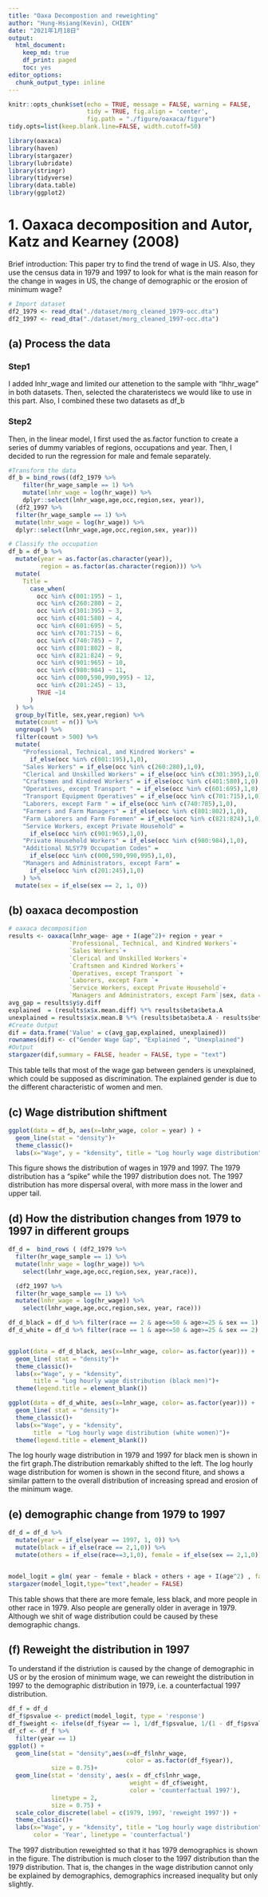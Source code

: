 ```yaml
---
title: "Oaxa Decompostion and reweighting"
author: "Hung-Hsiang(Kevin), CHIEN"
date: "2021年1月18日"
output:
  html_document:
    keep_md: true
    df_print: paged
    toc: yes
editor_options:
  chunk_output_type: inline
---
```


```r
knitr::opts_chunk$set(echo = TRUE, message = FALSE, warning = FALSE, 
                      tidy = TRUE, fig.align = 'center',
                      fig.path = "./figure/oaxaca/figure")
tidy.opts=list(keep.blank.line=FALSE, width.cutoff=50)
```

```r
library(oaxaca)
library(haven)
library(stargazer)
library(lubridate)
library(stringr)
library(tidyverse)
library(data.table)
library(ggplot2)
```


# 1. Oaxaca decomposition and Autor, Katz and Kearney (2008)

Brief introduction: This paper try to find the trend of wage in US. Also, they use the census data in 1979 and 1997 to look for what is the main reason for the change in wages in US, the change of demographic or the erosion of minimum wage?

```r
# Import dataset 
df2_1979 <- read_dta("./dataset/morg_cleaned_1979-occ.dta")
df2_1997 <- read_dta("./dataset/morg_cleaned_1997-occ.dta")
```

## (a) Process the data

### Step1

I added lnhr_wage and limited our  attenetion to the sample with "lhhr_wage" in both datasets. Then, selected the charateristecs we would like to use in this part. Also, I combined these two datasets as df_b

### Step2

Then, in the linear model, I first used the as.factor function to create a series of dummy variables of regions, occupations and year. Then, I decided to run the regression for male and female separately. 

```r
#Transform the data
df_b = bind_rows((df2_1979 %>%
    filter(hr_wage_sample == 1) %>%
    mutate(lnhr_wage = log(hr_wage)) %>%
    dplyr::select(lnhr_wage,age,occ,region,sex, year)),
  (df2_1997 %>%
  filter(hr_wage_sample == 1) %>%
  mutate(lnhr_wage = log(hr_wage)) %>%
  dplyr::select(lnhr_wage,age,occ,region,sex, year)))

# Classify the occupation
df_b = df_b %>%
  mutate(year = as.factor(as.character(year)), 
         region = as.factor(as.character(region))) %>%
  mutate(
    Title = 
      case_when(
        occ %in% c(001:195) ~ 1,
        occ %in% c(260:280) ~ 2,
        occ %in% c(301:395) ~ 3,
        occ %in% c(401:580) ~ 4,
        occ %in% c(601:695) ~ 5,
        occ %in% c(701:715) ~ 6,
        occ %in% c(740:785) ~ 7,
        occ %in% c(801:802) ~ 8,
        occ %in% c(821:824) ~ 9,
        occ %in% c(901:965) ~ 10,
        occ %in% c(980:984) ~ 11,
        occ %in% c(000,590,990,995) ~ 12,
        occ %in% c(201:245) ~ 13,
        TRUE ~14
      )
  ) %>%
  group_by(Title, sex,year,region) %>%
  mutate(count = n()) %>%
  ungroup() %>%
  filter(count > 500) %>%
  mutate(
    "Professional, Technical, and Kindred Workers" = 
      if_else(occ %in% c(001:195),1,0),
    "Sales Workers" = if_else(occ %in% c(260:280),1,0),
    "Clerical and Unskilled Workers" = if_else(occ %in% c(301:395),1,0),
    "Craftsmen and Kindred Workers" = if_else(occ %in% c(401:580),1,0),
    "Operatives, except Transport " = if_else(occ %in% c(601:695),1,0),
    "Transport Equipment Operatives" = if_else(occ %in% c(701:715),1,0),
    "Laborers, except Farm " = if_else(occ %in% c(740:785),1,0),
    "Farmers and Farm Managers" = if_else(occ %in% c(801:802),1,0),
    "Farm Laborers and Farm Foremen" = if_else(occ %in% c(821:824),1,0),
    "Service Workers, except Private Household" = 
      if_else(occ %in% c(901:965),1,0),
    "Private Household Workers" = if_else(occ %in% c(980:984),1,0),
    "Additional NLSY79 Occupation Codes" = 
      if_else(occ %in% c(000,590,990,995),1,0),
    "Managers and Administrators, except Farm" = 
      if_else(occ %in% c(201:245),1,0)
    ) %>%
  mutate(sex = if_else(sex == 2, 1, 0))
```

## (b) oaxaca decompostion

```r
# oaxaca decomposition
results <- oaxaca(lnhr_wage~ age + I(age^2)+ region + year +
                 `Professional, Technical, and Kindred Workers`+
                 `Sales Workers`+
                 `Clerical and Unskilled Workers`+
                 `Craftsmen and Kindred Workers`+
                 `Operatives, except Transport `+
                 `Laborers, except Farm `+
                 `Service Workers, except Private Household`+
                 `Managers and Administrators, except Farm`|sex, data = df_b, R = NULL)
avg_gap = results$y$y.diff
explained  = (results$x$x.mean.diff) %*% results$beta$beta.A
unexplained = results$x$x.mean.B %*% (results$beta$beta.A - results$beta$beta.B)
#Create Output
dif = data.frame('Value' = c(avg_gap,explained, unexplained))
rownames(dif) <- c("Gender Wage Gap", "Explained ", "Unexplained")
#Output
stargazer(dif,summary = FALSE, header = FALSE, type = "text")
```
This table tells that most of the wage gap between genders is unexplained, which could be supposed as discrimination. The explained gender is due to the different characteristic of women and men.

## (c) Wage distribution shiftment

```r
ggplot(data = df_b, aes(x=lnhr_wage, color = year) ) +
  geom_line(stat = "density")+
  theme_classic()+
  labs(x="Wage", y = "kdensity", title = "Log hourly wage distribution")
```

This figure shows the distribution of wages in 1979 and 1997. 
The 1979 distribution has a "spike" while the 1997 distribution does not. The 1997 distribution has more dispersal overal, with more mass in the lower and upper tail.



## (d) How the distribution changes from 1979 to 1997 in different groups

```r

df_d =  bind_rows ( (df2_1979 %>%
  filter(hr_wage_sample == 1) %>%
  mutate(lnhr_wage = log(hr_wage)) %>%
    select(lnhr_wage,age,occ,region,sex, year,race)),

  (df2_1997 %>%
  filter(hr_wage_sample == 1) %>%
  mutate(lnhr_wage = log(hr_wage)) %>%
    select(lnhr_wage,age,occ,region,sex, year, race)))

df_d_black = df_d %>% filter(race == 2 & age<=50 & age>=25 & sex == 1)
df_d_white = df_d %>% filter(race == 1 & age<=50 & age>=25 & sex == 2)


ggplot(data = df_d_black, aes(x=lnhr_wage, color= as.factor(year))) +
  geom_line( stat = "density")+
  theme_classic()+
  labs(x="Wage", y = "kdensity", 
       title = "Log hourly wage distribution (black men)")+
  theme(legend.title = element_blank())

ggplot(data = df_d_white, aes(x=lnhr_wage, color= as.factor(year))) +
  geom_line( stat = "density")+
  theme_classic()+
  labs(x="Wage", y = "kdensity", 
       title  = "Log hourly wage distribution (white women)")+
  theme(legend.title = element_blank())


```

The log hourly wage distribution in 1979 and 1997 for black men is shown in
the firt graph.The distribution remarkably shifted to the left. The log hourly wage distribution for women is shown in the second fiture, and shows a similar pattern to the overall distribution of increasing spread and erosion of the minimum wage.

## (e) demographic change from 1979 to 1997

```r
df_d = df_d %>%
  mutate(year = if_else(year == 1997, 1, 0)) %>%
  mutate(black = if_else(race == 2,1,0)) %>%
  mutate(others = if_else(race==3,1,0), female = if_else(sex == 2,1,0))


model_logit = glm( year ~ female + black + others + age + I(age^2) , family = binomial(), data = df_d )
stargazer(model_logit,type="text",header = FALSE)

```

This table shows that there are more female, less black, and more people in other race in 1979. Also people are generally older in average in 1979. Although we shit of wage distribution could be caused by these demographic changs.

## (f) Reweight the distribution in 1997

To understand if the distriution is caused by the change of demographic in US or by the erosion of minimum wage, we can reweight the distribution in 1997 to the demographic distribution in 1979, i.e. a counterfactual 1997 distribution.

```r
df_f = df_d
df_f$psvalue <- predict(model_logit, type = 'response')
df_f$weight <- ifelse(df_f$year == 1, 1/df_f$psvalue, 1/(1 - df_f$psvalue))
df_cf <- df_f %>% 
  filter(year == 1)
ggplot() +
  geom_line(stat = "density",aes(x=df_f$lnhr_wage, 
                                 color = as.factor(df_f$year)),
            size = 0.75)+
  geom_line(stat = 'density', aes(x = df_cf$lnhr_wage, 
                                  weight = df_cf$weight, 
                                  color = 'counterfactual 1997'),
            linetype = 2, 
            size = 0.75) + 
  scale_color_discrete(label = c(1979, 1997, 'reweight 1997')) + 
  theme_classic()+
  labs(x="Wage", y = "kdensity", title = "Log hourly wage distribution", 
       color = 'Year', linetype = 'counterfactual')

```

The 1997 distribution reweighted so that it has 1979 demographics is shown
in the figure. The distribution is much closer to the 1997 distribution than the 1979 distribution. That is, the changes in the wage distribution cannot only be explained by demographics, demographics increased inequality but only slightly.
